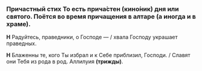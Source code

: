 
### Причастный стих <Tooltip>То есть прича́стен (кино́ник) дня или святого. Поётся во время прича­ще­ния в алтаре (а иногда и в храме).</Tooltip>

**Н** Радуйтесь, праведники, о Господе — / хвала Господу украшает праведных.

**Н** Блаженны те, кого Ты избрал и к Себе приблизил, Господи. / Славят они Тебя из рода в род. Аллилуия **(трижды)**.
